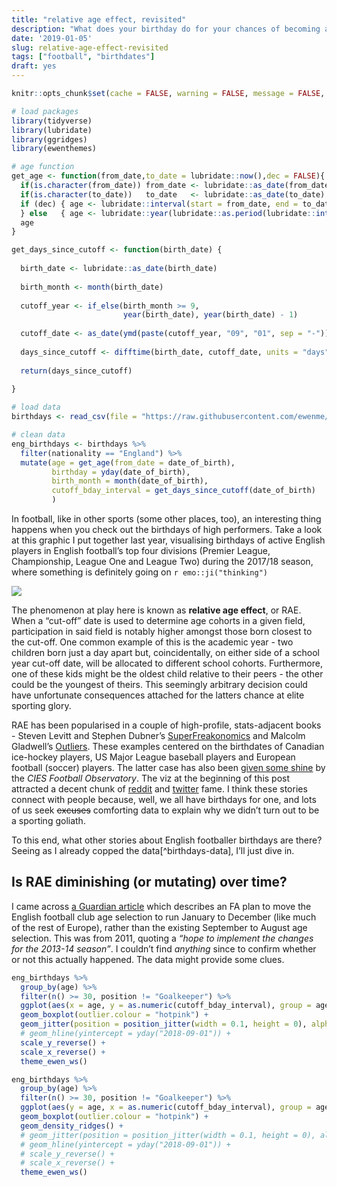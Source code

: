 ```yaml
---
title: "relative age effect, revisited"
description: "What does your birthday do for your chances of becoming an elite footballer?"
date: '2019-01-05'
slug: relative-age-effect-revisited
tags: ["football", "birthdates"]
draft: yes
---
```


```r
knitr::opts_chunk$set(cache = FALSE, warning = FALSE, message = FALSE, echo = FALSE, out.width = '75%', dev = 'svg', fig.align='center')

# load packages
library(tidyverse)
library(lubridate)
library(ggridges)
library(ewenthemes)

# age function
get_age <- function(from_date,to_date = lubridate::now(),dec = FALSE){
  if(is.character(from_date)) from_date <- lubridate::as_date(from_date)
  if(is.character(to_date))   to_date   <- lubridate::as_date(to_date)
  if (dec) { age <- lubridate::interval(start = from_date, end = to_date)/(lubridate::days(365)+lubridate::hours(6))
  } else   { age <- lubridate::year(lubridate::as.period(lubridate::interval(start = from_date, end = to_date)))}
  age
}

get_days_since_cutoff <- function(birth_date) {
  
  birth_date <- lubridate::as_date(birth_date)
  
  birth_month <- month(birth_date)
  
  cutoff_year <- if_else(birth_month >= 9,
                         year(birth_date), year(birth_date) - 1)
  
  cutoff_date <- as_date(ymd(paste(cutoff_year, "09", "01", sep = "-")))
  
  days_since_cutoff <- difftime(birth_date, cutoff_date, units = "days")
  
  return(days_since_cutoff)
  
}

# load data
birthdays <- read_csv(file = "https://raw.githubusercontent.com/ewenme/football-squads/master/data/1819_squads.csv")

# clean data
eng_birthdays <- birthdays %>% 
  filter(nationality == "England") %>% 
  mutate(age = get_age(from_date = date_of_birth),
         birthday = yday(date_of_birth),
         birth_month = month(date_of_birth),
         cutoff_bday_interval = get_days_since_cutoff(date_of_birth)
         )
```
 
In football, like in other sports (some other places, too), an interesting thing happens when you check out the birthdays of high performers. Take a look at this graphic I put together last year, visualising birthdays of active English players in English football's top four divisions (Premier League, Championship, League One and League Two) during the 2017/18 season, where something is definitely going on `r emo::ji("thinking")`

![](https://raw.githubusercontent.com/ewenme/football-squads/master/figures/english_age_effect.png)

The phenomenon at play here is known as **relative age effect**, or RAE. When a "cut-off" date is used to determine age cohorts in a given field, participation in said field is notably higher amongst those born closest to the cut-off. One common example of this is the academic year - two children born just a day apart but, coincidentally, on either side of a school year cut-off date, will be allocated to different school cohorts. Furthermore, one of these kids might be the oldest child relative to their peers - the other could be the youngest of theirs. This seemingly arbitrary decision could have unfortunate consequences attached for the latters chance at elite sporting glory.

RAE has been popularised in a couple of high-profile, stats-adjacent books - Steven Levitt and Stephen Dubner's [SuperFreakonomics](https://en.wikipedia.org/wiki/SuperFreakonomics) and Malcolm Gladwell's [Outliers](https://en.wikipedia.org/wiki/Outliers_(book)). These examples centered on the birthdates of Canadian ice-hockey players, US Major League baseball players and European football (soccer) players. The latter case has also been [given some shine](http://www.football-observatory.com/IMG/pdf/mr10_eng.pdf) by the *CIES Football Observatory*. The viz at the beginning of this post attracted a decent chunk of [reddit](https://www.reddit.com/r/dataisbeautiful/comments/83ejdw/relative_age_effect_in_english_footballers_your/) and [twitter](https://twitter.com/ewen_/status/972426014738518016) fame. I think these stories connect with people because, well, we all have birthdays for one, and lots of us seek ~~excuses~~ comforting data to explain why we didn't turn out to be a sporting goliath.

To this end, what other stories about English footballer birthdays are there? Seeing as I already copped the data[^birthdays-data], I'll just dive in.

## Is RAE diminishing (or mutating) over time?

I came across [a Guardian article](https://www.theguardian.com/football/2011/jun/19/fa-plans-age-group-football) which describes an FA plan to move the English football club age selection to run January to December (like much of the rest of Europe), rather than the existing September to August age selection. This was from 2011, quoting a *"hope to implement the changes for the 2013-14 season"*. I couldn't find *anything* since to confirm whether or not this actually happened. The data might provide some clues.


```r
eng_birthdays %>% 
  group_by(age) %>% 
  filter(n() >= 30, position != "Goalkeeper") %>% 
  ggplot(aes(x = age, y = as.numeric(cutoff_bday_interval), group = age)) +
  geom_boxplot(outlier.colour = "hotpink") +
  geom_jitter(position = position_jitter(width = 0.1, height = 0), alpha = 1/4) +
  # geom_hline(yintercept = yday("2018-09-01")) +
  scale_y_reverse() +
  scale_x_reverse() +
  theme_ewen_ws()
```

```r
eng_birthdays %>% 
  group_by(age) %>% 
  filter(n() >= 30, position != "Goalkeeper") %>% 
  ggplot(aes(y = age, x = as.numeric(cutoff_bday_interval), group = age)) +
  geom_boxplot(outlier.colour = "hotpink") +
  geom_density_ridges() +
  # geom_jitter(position = position_jitter(width = 0.1, height = 0), alpha = 1/4) +
  # geom_hline(yintercept = yday("2018-09-01")) +
  # scale_y_reverse() +
  # scale_x_reverse() +
  theme_ewen_ws()
```


